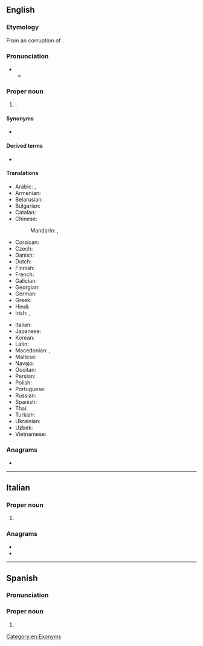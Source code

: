 {{also|Nicósia}}
==English==
{{wikipedia}}

===Etymology===
From an {{der|en|fro|-}} corruption of {{der|en|grc|Λευκωσία}}.<br>{{etystub|en}}

===Pronunciation===
* {{IPA|en|/ˌnɪkəˈsiːə/}}
** {{audio|en|LL-Q1860 (eng)-Vealhurl-Nicosia.wav|Audio (UK)}}

===Proper noun===
{{en-proper noun}}

# {{place|en|capital city|c/Cyprus|;|capital city|c/Northern Cyprus}}.

====Synonyms====
* {{l|en|Lefkosia}}

====Derived terms====
* {{l|en|Nicosian}}

====Translations====
{{trans-top|capital of Cyprus}}
* Arabic: {{t|ar|نِيقُوسِيَا|f|tr=nīqōsiyā}}, {{t|ar|لِفْقُسِيَة|f}} {{qualifier|archaic}}
* Armenian: {{t|hy|Նիկոսիա}}
* Belarusian: {{t|be|Нікасі́я|f}}
* Bulgarian: {{t|bg|Нико́зия|f}}
* Catalan: {{t|ca|Nicòsia|f}}
* Chinese:
*: Mandarin: {{t+|cmn|尼科西亞}}, {{t+|cmn|尼科西亚|tr=Níkēxīyǎ}}
* Corsican: {{t|co|Nicosia|f}}
* Czech: {{t+|cs|Nikósie|f}}
* Danish: {{t|da|Nicosia}}
* Dutch: {{t|nl|Nicosia|n}}
* Finnish: {{t+|fi|Nikosia}}
* French: {{t+|fr|Nicosie|f}}
* Galician: {{t+|gl|Nicosia|f}}
* Georgian: {{t|ka|ნიქოზია}}
* German: {{t+|de|Nikosia|n}}
* Greek: {{t+|el|Λευκωσία|f}}
* Hindi: {{t|hi|निकोसिया}}
* Irish: {{t|ga|Niocóis|f|alt=an Niocóis}}, {{t|ga|Leafcóis|f|alt=an Leafcóis}}
{{trans-mid}}
* Italian: {{t|it|Nicosia|f}}
* Japanese: {{t|ja|ニコシア|tr=Nikoshia}}
* Korean: {{t|ko|^니코시아}}
* Latin: {{t|la|Nicosia|f}}
* Macedonian: {{t|mk|Никозија|f}}, {{t|mk|Левкозија|f}}
* Maltese: {{t|mt|Nikosija}}
* Navajo: {{t|nv|Nikʼóósiya}}
* Occitan: {{t|oc|Nicosia|f}}
* Persian: {{t|fa|نیکوزیا|tr=nikozyâ}}
* Polish: {{t+|pl|Nikozja|f}}
* Portuguese: {{t+|pt|Nicósia|f}}
* Russian: {{t|ru|Никоси́я|f}}
* Spanish: {{t+|es|Nicosia}}
* Thai: {{t|th|นิโคเซีย}}
* Turkish: {{t+|tr|Lefkoşa}}
* Ukrainian: {{t|uk|Нікосі́я|f}}
* Uzbek: {{t|uz|Nikosiya}}
* Vietnamese: {{t|vi|Ni-cô-xi-a}}
{{trans-bottom}}

===Anagrams===
* {{anagrams|en|a=aciinos|Nicasio}}

[[Category:en:Exonyms]]

----

==Italian==
{{wikipedia|lang=it}}

===Proper noun===
{{it-proper noun|f}}

# {{place|it|capital city|c/Cyprus|;|capital city|c/Northern Cyprus|t1=Nicosia}}

===Anagrams===
* {{l|it|acinosi}}
* {{l|it|cianosi}}

{{C|it|Exonyms}}

----

==Spanish==

=== Pronunciation ===
{{es-IPA}}

===Proper noun===
{{es-proper noun}}

# {{place|es|capital city|c/Cyprus|;|capital city|c/Northern Cyprus|t1=Nicosia}}

{{C|es|Exonyms}}